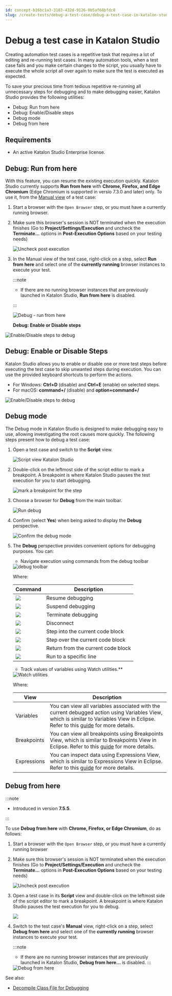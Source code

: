 ```yaml
---
id: concept-b16bc1a3-3183-432d-9126-0b5af68bfdc8
slug: /create-tests/debug-a-test-case/debug-a-test-case-in-katalon-studio
---
```


# Debug a test case in Katalon Studio

Creating automation test cases is a repetitive task that requires a lot of editing and re-running test cases. In many automation tools, when a test case fails and you make certain changes to the script, you usually have to execute the whole script all over again to make sure the test is executed as expected.

To save your precious time from tedious repetitive re-running all unnecessary steps for debugging and to make debugging easier, Katalon Studio provides the following utilities:

-   Debug: Run from here
-   Debug: Enable/Disable steps
-   Debug mode
-   Debug from here

## Requirements

-   An active Katalon Studio Enterprise license.

## Debug: Run from here

With this feature, you can resume the existing execution quickly. Katalon Studio currently supports **Run from here** with **Chrome, Firefox, and Edge Chromium** \(Edge Chromium is supported in versio 7.3.0 and later\) only. To use it, from the [Manual view](/create-tests/create-test-cases/create-test-case-overview) of a test case:

1.  Start a browser with the <code>Open Browser</code> step, or you must have a currently running browser.
2.  Make sure this browser's session is NOT terminated when the execution finishes \(Go to **Project/Settings/Execution** and uncheck the **Terminate...** options in **Post-Execution Options** based on your testing needs\)

    <img src="https://github.com/katalon-studio/docs-images/raw/master/katalon-studio/docs/execute-a-test-case-or-a-test-suite/KS-EXECUTION-Post-execution.png" alt="Uncheck post execution" />

3.  In the Manual view of the test case, right-click on a step, select **Run from here** and select one of the **currently running** browser instances to execute your test.

    
    :::note

    -   If there are no running browser instances that are previously launched in Katalon Studio, **Run from here** is disabled.

    :::

    <img src="https://github.com/katalon-studio/docs-images/raw/master/katalon-studio/docs/execute-a-test-case-or-a-test-suite/KS-EXECUTION-Run-from-here.png" width={600} alt="Debug - run from here" />

    **Debug: Enable or Disable steps**


<img src="https://github.com/katalon-studio/docs-images/raw/master/katalon-studio/docs/execute-a-test-case-or-a-test-suite/KS-EXECUTION-Disable-debug.png" width={600} alt="Enable/Disable steps to debug" />

## Debug: Enable or Disable Steps

Katalon Studio allows you to enable or disable one or more test steps before executing the test case to skip unwanted steps during execution. You can use the provided keyboard shortcuts to perform the actions.

-   For Windows: **Ctrl+D** \(disable\) and **Ctrl+E** \(enable\) on selected steps.
-   For macOS: **command+/** \(disable\) and **option+command+/**

<img src="https://github.com/katalon-studio/docs-images/raw/master/katalon-studio/docs/execute-a-test-case-or-a-test-suite/KS-EXECUTION-Disable-debug.png" width={600} alt="Enable/Disable steps to debug" />

## Debug mode

The Debug mode in Katalon Studio is designed to make debugging easy to use, allowing investigating the root causes more quickly. The following steps present how to debug a test case:

1.  Open a test case and switch to the **Script** view.

    <img src="https://github.com/katalon-studio/docs-images/raw/master/katalon-studio/tutorials/debugging_test_case/Script-view.png" alt="Script view Katalon Studio" />

2.  Double-click on the leftmost side of the script editor to mark a breakpoint. A breakpoint is where Katalon Studio pauses the test execution for you to start debugging.

    <img src="https://github.com/katalon-studio/docs-images/raw/master/katalon-studio/docs/execute-a-test-case-or-a-test-suite/830-KS-EXECUTION-Line-break-point.png" width={500} alt="mark a breakpoint for the step" />

3.  Choose a browser for **Debug** from the main toolbar.

    <img src="https://github.com/katalon-studio/docs-images/raw/master/katalon-studio/docs/execute-a-test-case-or-a-test-suite/KS-EXECUTION-Run-debug.png" width={320} alt="Run debug" />

4.  Confirm \(select **Yes**\) when being asked to display the **Debug** perspective.

    <img src="https://github.com/katalon-studio/docs-images/raw/master/katalon-studio/docs/execute-a-test-case-or-a-test-suite/confirm-perspective.png" width={514} alt="Confirm the debug mode" />

5.  The **Debug** perspective provides convenient options for debugging purposes. You can:

    -   Navigate execution using commands from the debug toolbar
    <img src="https://github.com/katalon-studio/docs-images/raw/master/katalon-studio/tutorials/debugging_test_case/Navigate-execution.png" alt="debug toolbar" />

    Where:

    <table><tr><th>Command</th><th>Description</th></tr><tbody><tr><td><img src="https://github.com/katalon-studio/docs-images/raw/master/katalon-studio/tutorials/debugging_test_case/Resume-debugging.png" /></td><td>Resume debugging</td></tr><tr><td><img src="https://github.com/katalon-studio/docs-images/raw/master/katalon-studio/tutorials/debugging_test_case/Suspend-debugging.png" /></td><td>Suspend debugging</td></tr><tr><td><img src="https://github.com/katalon-studio/docs-images/raw/master/katalon-studio/tutorials/debugging_test_case/Terminate-debugging.png" /></td><td>Terminate debugging</td></tr><tr><td><img src="https://github.com/katalon-studio/docs-images/raw/master/katalon-studio/tutorials/debugging_test_case/Disconnect.png" /></td><td>Disconnect</td></tr><tr><td><img src="https://github.com/katalon-studio/docs-images/raw/master/katalon-studio/tutorials/debugging_test_case/Step-into-current-code-block.png" /></td><td>Step into the current code block</td></tr><tr><td><img src="https://github.com/katalon-studio/docs-images/raw/master/katalon-studio/tutorials/debugging_test_case/Step-over-current-code-block.png" /></td><td>Step over the current code block</td></tr><tr><td><img src="https://github.com/katalon-studio/docs-images/raw/master/katalon-studio/tutorials/debugging_test_case/Return-from-current-code-block.png" /></td><td>Return from the current code block</td></tr><tr><td><img src="https://github.com/katalon-studio/docs-images/raw/master/katalon-studio/tutorials/debugging_test_case/Run-to-specific-line.png" /></td><td>Run to a specific line</td></tr>    </tbody></table>

    -   Track values of variables using Watch utilities.\*\*
    <img src="https://github.com/katalon-studio/docs-images/raw/master/katalon-studio/tutorials/debugging_test_case/Watch-utilities.png" alt="Watch utilities" />

    Where:

    <table><tr><th>View</th><th>Description</th></tr><tbody><tr><td>Variables</td><td>You can view all variables associated with the current debugged action using Variables View, which is similar to Variables View in Eclipse. Refer to this <a href="http://help.eclipse.org/luna/index.jsp?topic=%2Forg.eclipse.jdt.doc.user%2Freference%2Fviews%2Fexpressions%2Fref-expressions_view.htm" >guide</a> for more details.</td></tr><tr><td>Breakpoints</td><td>You can view all breakpoints using Breakpoints View, which is similar to Breakpoints View in Eclipse. Refer to this <a href="http://help.eclipse.org/luna/index.jsp?topic=%2Forg.eclipse.jdt.doc.user%2Freference%2Fviews%2Fexpressions%2Fref-expressions_view.htm" >guide</a> for more details.</td></tr><tr><td>Expressions</td><td>You can inspect data using Expressions View, which is similar to Expressions View in Eclipse. Refer to this <a href="http://help.eclipse.org/luna/index.jsp?topic=%2Forg.eclipse.jdt.doc.user%2Freference%2Fviews%2Fexpressions%2Fref-expressions_view.htm" >guide</a> for more details.</td></tr>    </tbody></table>


## Debug from here


:::note

-   Introduced in version **7.5.5**.

:::

To use **Debug from here** with **Chrome, Firefox, or Edge Chromium**, do as follows:

1.  Start a browser with the <code>Open Browser</code> step, or you must have a currently running browser
2.  Make sure this browser's session is NOT terminated when the execution finishes \(Go to **Project/Settings/Execution** and uncheck the **Terminate...** options in **Post-Execution Options** based on your testing needs\)

    <img src="https://github.com/katalon-studio/docs-images/raw/master/katalon-studio/docs/execute-a-test-case-or-a-test-suite/KS-EXECUTION-Post-execution.png" alt="Uncheck post execution" />

3.  Open a test case in its **Script** view and double-click on the leftmost side of the script editor to mark a breakpoint. A breakpoint is where Katalon Studio pauses the test execution for you to debug.

    <img src="https://github.com/katalon-studio/docs-images/raw/master/katalon-studio/docs/execute-a-test-case-or-a-test-suite/breakpoint.png" />

4.  Switch to the test case's **Manual** view, right-click on a step, select **Debug from here** and select one of the **currently running** browser instances to execute your test.

    
    :::note

    -   If there are no running browser instances that are previously launched in Katalon Studio, **Debug from here...** is disabled.
    :::

    <img src="https://github.com/katalon-studio/docs-images/raw/master/katalon-studio/docs/execute-a-test-case-or-a-test-suite/KS-EXECUTION-Debug-from-here.png" width={600} alt="Debug from here" />


See also:

-   [Decompile Class File for Debugging](/maintain/configure-class-file-decompilation-in-katalon-studio)
